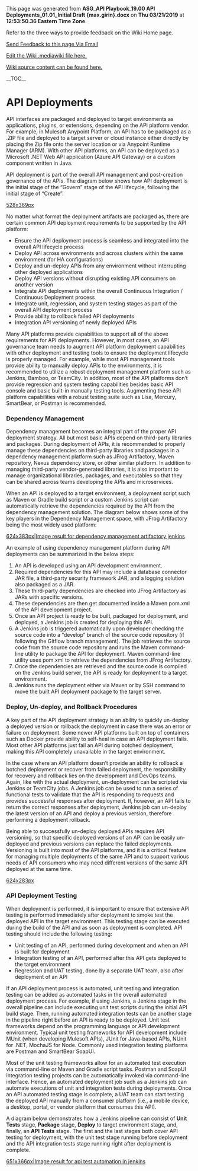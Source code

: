 ﻿<p>This page was generated from <b>ASG_API Playbook_19.00 API Deployments_01.01_Initial Draft {max.girin}.docx</b> on <b>Thu 03/21/2019</b> at <b>12:53:50.36 Eastern Time Zone</b>.</p>
<p>Refer to the three ways to provide feedback on the Wiki Home page.</p>
<p><a href="mailto:ronald.opperman@va.gov;paul.marshall4@va.gov?subject=ASG_API Playbook_19.00 API Deployments_01.01_Initial Draft {max.girin}">Send Feedback to this page Via Email</a></p>
<p><a href="https://github.com/department-of-veterans-affairs/ES-ASG/tree/master/Projects/ES%20ASG/ES%20ASG%20API%20Playbook%20Project/Content/19.00%20ASG_API%20Playbook_API%20Deployments_Section/19.00 ASG_API Playbook_API Deployments_Section.mediawiki">Edit the Wiki .mediawiki file here.</a></p>
<p><a href=https://github.com/department-of-veterans-affairs/ES-ASG/tree/master/Projects/ES%20ASG/ES%20ASG%20API%20Playbook%20Project/Content/19.00%20ASG_API%20Playbook_API%20Deployments_Section>Wiki source content can be found here.</a></p>
<p>__TOC__</p>
= API Deployments =

API interfaces are packaged and deployed to target environments as applications, plugins, or extensions, depending on the API platform vendor. For example, in Mulesoft Anypoint Platform, an API has to be packaged as a .ZIP file and deployed to a target server or cloud instance either directly by placing the Zip file onto the server location or via Anypoint Runtime Manager (ARM). With other API platforms, an API can be deployed as a Microsoft .NET Web API application (Azure API Gateway) or a custom component written in Java.

API deployment is part of the overall API management and post-creation governance of the APIs. The diagram below shows how API deployment is the initial stage of the “Govern” stage of the API lifecycle, following the initial stage of “Create”:

[[https://github.com/department-of-veterans-affairs/ES-ASG/raw/master/Projects/ES%20ASG/ES%20ASG%20API%20Playbook%20Project/Content/19.00%20ASG_API%20Playbook_API%20Deployments_Section/media/image1.png|528x369px]]

No matter what format the deployment artifacts are packaged as, there are certain common API deployment requirements to be supported by the API platform:

* Ensure the API deployment process is seamless and integrated into the overall API lifecycle process
* Deploy API across environments and across clusters within the same environment (for HA configurations)
* Deploy and un-deploy APIs from any environment without interrupting other deployed applications
* Deploy API versions without disrupting existing API consumers on another version
* Integrate API deployments within the overall Continuous Integration / Continuous Deployment process
* Integrate unit, regression, and system testing stages as part of the overall API deployment process
* Provide ability to rollback failed API deployments
* Integration API versioning of newly deployed APIs

Many API platforms provide capabilities to support all of the above requirements for API deployments. However, in most cases, an API governance team needs to augment API platform deployment capabilities with other deployment and testing tools to ensure the deployment lifecycle is properly managed. For example, while most API management tools provide ability to manually deploy APIs to the environments, it is recommended to utilize a robust deployment management platform such as Jenkins, Bamboo, or TeamCity. In addition, most of the API platforms don’t provide regression and system testing capabilities besides basic API console and basic built-in manually testing tools. Augmenting these API platform capabilities with a robust testing suite such as Lisa, Mercury, SmartBear, or Postman is recommended.

=== Dependency Management ===

Dependency management becomes an integral part of the proper API deployment strategy. All but most basic APIs depend on third-party libraries and packages. During deployment of APIs, it is recommended to properly manage these dependencies on third-party libraries and packages in a dependency management platform such as JFrog Artifactory, Maven repository, Nexus dependency store, or other similar platform. In addition to managing third-party vendor-generated libraries, it is also important to manage organizational libraries, packages, and executables so that they can be shared across teams developing the APIs and microservices.

When an API is deployed to a target environment, a deployment script such as Maven or Gradle build script or a custom Jenkins script can automatically retrieve the dependencies required by the API from the dependency management solution. The diagram below shows some of the key players in the Dependency Management space, with JFrog Artifactory being the most widely used platform:

[[https://github.com/department-of-veterans-affairs/ES-ASG/raw/master/Projects/ES%20ASG/ES%20ASG%20API%20Playbook%20Project/Content/19.00%20ASG_API%20Playbook_API%20Deployments_Section/media/image2.png|624x383px|Image result for dependency management artifactory jenkins]]

An example of using dependency management platform during API deployments can be summarized in the below steps:

# An API is developed using an API development environment.
# Required dependencies for this API may include a database connector JAR file, a third-party security framework JAR, and a logging solution also packaged as a JAR.
# These third-party dependencies are checked into JFrog Artifactory as JARs with specific versions.
# These dependencies are then get documented inside a Maven pom.xml of the API development project.
# Once an API project is ready to be built, packaged for deployment, and deployed, a Jenkins job is created for deploying this API.
# A Jenkins job is triggered automatically upon developer checking the source code into a “develop” branch of the source code repository (if following the Gitflow branch management). The job retrieves the source code from the source code repository and runs the Maven command-line utility to package the API for deployment. Maven command-line utility uses pom.xml to retrieve the dependencies from JFrog Artifactory.
# Once the dependencies are retrieved and the source code is compiled on the Jenkins build server, the API is ready for deployment to a target environment.
# Jenkins runs the deployment either via Maven or by SSH command to move the built API deployment package to the target server.

=== Deploy, Un-deploy, and Rollback Procedures ===

A key part of the API deployment strategy is an ability to quickly un-deploy a deployed version or rollback the deployment in case there was an error or failure on deployment. Some newer API platforms built on top of containers such as Docker provide ability to self-heal in case an API deployment fails. Most other API platforms just fail an API during botched deployment, making this API completely unavailable in the target environment.

In the case where an API platform doesn’t provide an ability to rollback a botched deployment or recover from failed deployment, the responsibility for recovery and rollback lies on the development and DevOps teams. Again, like with the actual deployment, un-deployment can be scripted via Jenkins or TeamCity jobs. A Jenkins job can be used to run a series of functional tests to validate that the API is responding to requests and provides successful responses after deployment. If, however, an API fails to return the correct responses after deployment, Jenkins job can un-deploy the latest version of an API and deploy a previous version, therefore performing a deployment rollback.

Being able to successfully un-deploy deployed APIs requires API versioning, so that specific deployed versions of an API can be easily un-deployed and previous versions can replace the failed deployments. Versioning is built into most of the API platforms, and it is a critical feature for managing multiple deployments of the same API and to support various needs of API consumers who may need different versions of the same API deployed at the same time.

[[https://github.com/department-of-veterans-affairs/ES-ASG/raw/master/Projects/ES%20ASG/ES%20ASG%20API%20Playbook%20Project/Content/19.00%20ASG_API%20Playbook_API%20Deployments_Section/media/image3.png|624x283px]]

=== API Deployment Testing ===

When deployment is performed, it is important to ensure that extensive API testing is performed immediately after deployment to smoke test the deployed API in the target environment. This testing stage can be executed during the build of the API and as soon as deployment is completed. API testing should include the following testing:

* Unit testing of an API, performed during development and when an API is built for deployment
* Integration testing of an API, performed after this API gets deployed to the target environment
* Regression and UAT testing, done by a separate UAT team, also after deployment of an API

If an API deployment process is automated, unit testing and integration testing can be added as automated tasks in the overall automated deployment process. For example, if using Jenkins, a Jenkins stage in the overall pipeline can include executing unit test scripts during the initial API build stage. Then, running automated integration tests can be another stage in the pipeline right before an API is ready to be deployed. Unit test frameworks depend on the programming language or API development environment. Typical unit testing frameworks for API development include MUnit (when developing Mulesoft APIs), JUnit for Java-based APIs, NUnit for .NET, MochaJS for Node. Commonly used integration testing platforms are Postman and SmartBear SoapUI.

Most of the unit testing frameworks allow for an automated test execution via command-line or Maven and Gradle script tasks. Postman and SoapUI integration testing projects can be automatically invoked via command-line interface. Hence, an automated deployment job such as a Jenkins job can automate executions of unit and integration tests during deployments. Once an API automated testing stage is complete, a UAT team can start testing the deployed API manually from a consumer platform (i.e., a mobile device, a desktop, portal, or vendor platform that consumes this API).

A diagram below demonstrates how a Jenkins pipeline can consist of '''Unit Tests''' stage, '''Package''' stage, '''Deploy''' to target environment stage, and, finally, an '''API Tests''' stage. The first and the last stages both cover API testing for deployment, with the unit test stage running before deployment and the API integration tests stage running right after deployment is complete.

[[https://github.com/department-of-veterans-affairs/ES-ASG/raw/master/Projects/ES%20ASG/ES%20ASG%20API%20Playbook%20Project/Content/19.00%20ASG_API%20Playbook_API%20Deployments_Section/media/image4.png|651x366px|Image result for api test automation in jenkins]]







